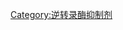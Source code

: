 {{Commonscat|Non-nucleoside reverse transcriptase inhibitors}}

[[Category:逆转录酶抑制剂|Category:逆转录酶抑制剂]]